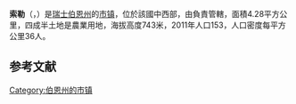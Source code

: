 {{noteTA|G1=瑞士地名}}
{{Infobox Switzerland municipality}}
'''索勒'''（{{lang-fr|Saules}}，{{IPA-fr|sol}}）是[[瑞士|瑞士]][[伯恩州|伯恩州]]的[[市镇_(瑞士)|市镇]]，位於該國中西部，由負責管轄，面積4.28平方公里，四成半土地是農業用地，海拔高度743米，2011年人口153，人口密度每平方公里36人。

== 参考文献 ==
{{Reflist}}

{{Switzerland-geo-stub}}
[[Category:伯恩州的市镇|Category:伯恩州的市镇]]